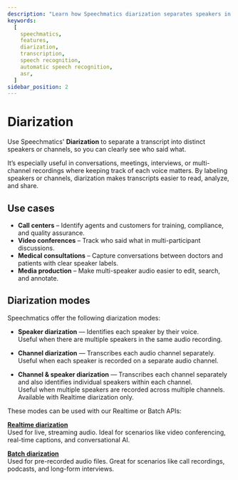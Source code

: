 ```yaml
---
description: "Learn how Speechmatics diarization separates speakers in audio"
keywords:
  [
    speechmatics,
    features,
    diarization,
    transcription,
    speech recognition,
    automatic speech recognition,
    asr,
  ]
sidebar_position: 2
---
```



# Diarization

Use Speechmatics' **Diarization** to separate a transcript into distinct speakers or channels, so you can clearly see who said what.  

It’s especially useful in conversations, meetings, interviews, or multi-channel recordings where keeping track of each voice matters. By labeling speakers or channels, diarization makes transcripts easier to read, analyze, and share.

## Use cases

- **Call centers** – Identify agents and customers for training, compliance, and quality assurance.  
- **Video conferences** – Track who said what in multi-participant discussions.  
- **Medical consultations** – Capture conversations between doctors and patients with clear speaker labels.  
- **Media production** – Make multi-speaker audio easier to edit, search, and annotate.

## Diarization modes

Speechmatics offer the following diarization modes:

- **Speaker diarization** — Identifies each speaker by their voice.  
  Useful when there are multiple speakers in the same audio recording.  

- **Channel diarization** — Transcribes each audio channel separately.  
  Useful when each speaker is recorded on a separate audio channel.  

- **Channel & speaker diarization** — Transcribes each channel separately and also identifies individual speakers within each channel.  
  Useful when multiple speakers are recorded across multiple channels. Available with Realtime diarization only.


These modes can be used with our Realtime or Batch APIs:

**[Realtime diarization](../realtime/realtime_diarization.mdx)**<br/>
  Used for live, streaming audio. Ideal for scenarios like video conferencing, real-time captions, and conversational AI.

**[Batch diarization](../batch/batch_diarization.mdx)**<br/>
  Used for pre-recorded audio files. Great for scenarios like call recordings, podcasts, and long-form interviews.  